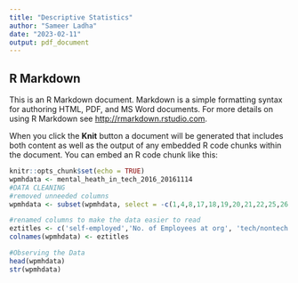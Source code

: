```yaml
---
title: "Descriptive Statistics"
author: "Sameer Ladha"
date: "2023-02-11"
output: pdf_document
---
```

## R Markdown

This is an R Markdown document. Markdown is a simple formatting syntax for authoring HTML, PDF, and MS Word documents. For more details on using R Markdown see <http://rmarkdown.rstudio.com>.

When you click the **Knit** button a document will be generated that includes both content as well as the output of any embedded R code chunks within the document. You can embed an R code chunk like this:


```r
knitr::opts_chunk$set(echo = TRUE)
wpmhdata <- mental_heath_in_tech_2016_20161114
#DATA CLEANING
#removed unneeded columns
wpmhdata <- subset(wpmhdata, select = -c(1,4,8,17,18,19,20,21,22,25,26,27,28,29,30,31,32,33,34,35,36,37,38,39,40,46,47,49,50,52,62))

#renamed columns to make the data easier to read
eztitles <- c('self-employed','No. of Employees at org', 'tech/nontech', 'provide mh benefits', 'knowledge of mh care options from employer', 'employer discussed mh resources', 'anonymity protected when using mh services', 'requesting mh leave', 'discussing mh leads to negative consequences', 'discussing physical health leads to negative consequences', 'comfortable discussing mh w/ coworker', 'comfortable discussing mh w/ direct supervisor', 'physical health taken more seriously', 'heard of negative consequences for coworkers who discussed mh', 'productivity affected', '% productivity affected by mh', 'self-identifing hurts career', 'coworker view you negative if mh', 'willing to share with f/f about mh', 'seen or had badly handled response to mh issues in current or previous',  'seeing what happened to others - less likely to reveal', 'currently have mh disorder', 'diagnosed by mhc by medical professional', 'sought treatment', 'if mh, interferes with work when treated', 'if mh, interferes with work when not treated', 'age', 'sex', 'country reside in','US State reside in', 'country work in', 'US State work in', 'remote work')
colnames(wpmhdata) <- eztitles
```


```r
#Observing the Data
head(wpmhdata)
str(wpmhdata)


```
